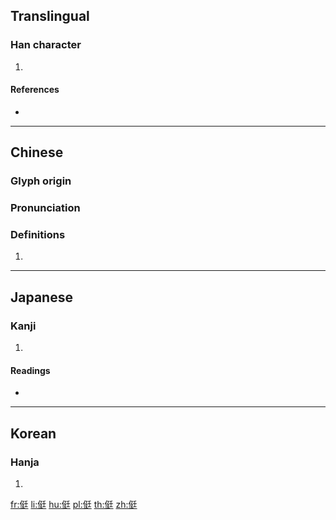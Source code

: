 {{character info/new}}
==Translingual==

===Han character===
{{Han char|rn=9|rad=人|as=07|sn=9|four=22241|canj=ONKG|ids=⿰亻廷}}

# {{defn|Han|sort=人07}}

====References====
* {{Han ref|kx=0103.230|dkj=00650|dj=0219.040|hdz=10149.040|uh=4FB9|ud=20409|bh=CDEE|bd=52718}}

----

==Chinese==
{{zh-forms}}

===Glyph origin===
{{Han etym}}

===Pronunciation===
{{zh-pron
|m=tǐng
|c=ting2,ting5
|mc=y
|oc=y
|ma=
|cat=
}}

===Definitions===
{{zh-hanzi}}

# {{rfdef|lang=zh}}

----

==Japanese==

===Kanji===
{{ja-kanji|grade=|rs=人07}}

# {{defn|lang=ja|sort=人07}}

====Readings====
* {{ja-readings|on=[[てい]] (tei), [[じょう]] (jō), [[ちょう]] (chō)|kun=[[おとこぎ]] (otokogi), [[なおい]] (naoi), [[つつしむ]] (tsutsushimu)}}

----

==Korean==

===Hanja===
{{ko-hanja|hangeul=정|rv=jeong|mr=chŏng}}

# {{defn|lang=ko|sort=人07}}

[[fr:侹]]
[[li:侹]]
[[hu:侹]]
[[pl:侹]]
[[th:侹]]
[[zh:侹]]
